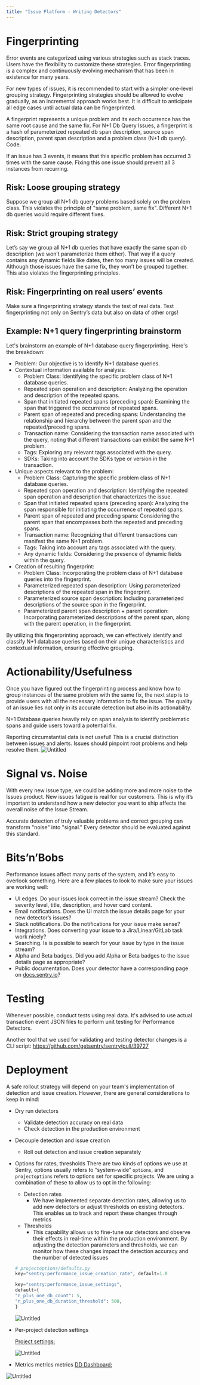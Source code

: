 ```yaml
---
title: "Issue Platform - Writing Detectors"
---
```


# Fingerprinting

Error events are categorized using various strategies such as stack traces. Users have the flexibility to customize these strategies. Error fingerprinting is a complex and continuously evolving mechanism that has been in existence for many years.

For new types of issues, it is recommended to start with a simpler one-level grouping strategy. Fingerprinting strategies should be allowed to evolve gradually, as an incremental approach works best. It is difficult to anticipate all edge cases until actual data can be fingerprinted.

<aside>
    A fingerprint represents a unique problem and its each occurrence has the same root cause and the same fix. For N+1 Db Query Issues, a fingerprint is a hash of parameterized repeated db span description, source span description, parent span description and a problem class (N+1 db query). <Link to="https://github.com/getsentry/sentry/blob/master/src/sentry/utils/performance_issues/detectors/n_plus_one_db_span_detector.py#L253-L258">Code</Link>.
</aside>

If an issue has 3 events, it means that this specific problem has occurred 3 times with the same cause. Fixing this one issue should prevent all 3 instances from recurring.

## Risk: Loose grouping strategy

Suppose we group all N+1 db query problems based solely on the problem class. This violates the principle of "same problem, same fix". Different N+1 db queries would require different fixes.

## Risk: Strict grouping strategy

Let’s say we group all N+1 db queries that have exactly the same span db description (we won’t parameterize them either). That way if a query contains any dynamic fields like dates, then too many issues will be created. Although those issues have the same fix, they won’t be grouped together. This also violates the fingerprinting principles.

## Risk: Fingerprinting on real users’ events

Make sure a fingerprinting strategy stands the test of real data. Test fingerprinting not only on Sentry’s data but also on data of other orgs!

## Example: N+1 query fingerprinting brainstorm
Let's brainstorm an example of N+1 database query fingerprinting. Here's the breakdown:

- Problem: Our objective is to identify N+1 database queries.
- Contextual information available for analysis:
    - Problem Class: Identifying the specific problem class of N+1 database queries.
    - Repeated span operation and description: Analyzing the operation and description of the repeated spans.
    - Span that initiated repeated spans (preceding span): Examining the span that triggered the occurrence of repeated spans.
    - Parent span of repeated and preceding spans: Understanding the relationship and hierarchy between the parent span and the repeated/preceding spans.
    - Transaction name: Considering the transaction name associated with the query, noting that different transactions can exhibit the same N+1 problem.
    - Tags: Exploring any relevant tags associated with the query.
    - SDKs: Taking into account the SDKs type or version in the transaction.
- Unique aspects relevant to the problem:
    - Problem Class: Capturing the specific problem class of N+1 database queries.
    - Repeated span operation and description: Identifying the repeated span operation and description that characterizes the issue.
    - Span that initiated repeated spans (preceding span): Analyzing the span responsible for initiating the occurrence of repeated spans.
    - Parent span of repeated and preceding spans: Considering the parent span that encompasses both the repeated and preceding spans.
    - Transaction name: Recognizing that different transactions can manifest the same N+1 problem.
    - Tags: Taking into account any tags associated with the query.
    - Any dynamic fields: Considering the presence of dynamic fields within the query.
- Creation of resulting fingerprint:
    - Problem Class: Incorporating the problem class of N+1 database queries into the fingerprint.
    - Parameterized repeated span description: Using parameterized descriptions of the repeated span in the fingerprint.
    - Parameterized source span description: Including parameterized descriptions of the source span in the fingerprint.
    - Parameterized parent span description + parent operation: Incorporating parameterized descriptions of the parent span, along with the parent operation, in the fingerprint.

By utilizing this fingerprinting approach, we can effectively identify and classify N+1 database queries based on their unique characteristics and contextual information, ensuring effective grouping.

# Actionability/Usefulness

Once you have figured out the fingerprinting process and know how to group instances of the same problem with the same fix, the next step is to provide users with all the necessary information to fix the issue. The quality of an issue lies not only in its accurate detection but also in its actionability.

 N+1 Database queries heavily rely on span analysis to identify problematic spans and guide users toward a potential fix.

Reporting circumstantial data is not useful! This is a crucial distinction between issues and alerts. Issues should pinpoint root problems and help resolve them.
![Untitled](img/issuePlatformFingerprinting01.jpg)

# Signal vs. Noise

With every new issue type, we could be adding more and more noise to the Issues product. New issues fatigue is real for our customers. This is why it’s important to understand how a new detector you want to ship affects the overall noise of the Issue Stream.

Accurate detection of truly valuable problems and correct grouping can transform "noise" into "signal." Every detector should be evaluated against this standard.

# Bits’n’Bobs

Performance issues affect many parts of the system, and it’s easy to overlook something. Here are a few places to look to make sure your issues are working well:

- UI edges. Do your issues look correct in the issue stream? Check the severity level, title, description, and hover card content.
- Email notifications. Does the UI match the issue details page for your new detector’s issues?
- Slack notifications. Do the notifications for your issue make sense?
- Integrations. Does converting your issue to a Jira/Linear/GitLab task work nicely?
- Searching. Is is possible to search for your issue by type in the issue stream?
- Alpha and Beta badges.  Did you add Alpha or Beta badges to the issue details page as appropriate?
- Public documentation. Does your detector have a corresponding page on [docs.sentry.io](https://docs.sentry.io)?

# Testing

Whenever possible, conduct tests using real data. It's advised to use actual transaction event JSON files to perform unit testing for Performance Detectors.

Another tool that we used for validating and testing detector changes is a CLI script: https://github.com/getsentry/sentry/pull/39727

# Deployment

A safe rollout strategy will depend on your team's implementation of detection and issue creation. However, there are general considerations to keep in mind:

- Dry run detectors
    - Validate detection accuracy on real data
    - Check detection in the production environment
- Decouple detection and issue creation
    - Roll out detection and issue creation separately
- Options for rates, thresholds
    There are two kinds of options we use at Sentry, options usually refers to “system-wide” `options`, and `projectoptions` refers to options set for specific projects. We are using a combination of these to allow us to opt in the following:

    - Detection rates
        - We have implemented separate detection rates, allowing us to add new detectors or adjust thresholds on existing detectors. This enables us to track and report these changes through metrics
    - Thresholds
        - This capability allows us to fine-tune our detectors and observe their effects in real-time within the production environment. By adjusting the detection parameters and thresholds, we can monitor how these changes impact the detection accuracy and the number of detected issues

    ```python
    # projectoptions/defaults.py
    key="sentry:performance_issue_creation_rate", default=1.0

    key="sentry:performance_issue_settings",
    default={
    "n_plus_one_db_count": 5,
    "n_plus_one_db_duration_threshold": 500,
    }
    ```
    ![Untitled](img/issuePlatformFingerprinting02.png)

- Per-project detection settings

    [Project settings:](https://sentry.io/settings/sentry/projects/sentry/performance/)

    ![Untitled](img/issuePlatformFingerprinting03.png)

- Metrics metrics metrics
[DD Dashboard:](https://app.datadoghq.com/dashboard/dfv-k8u-cxm/performance-issues?from_ts=1670859678260&to_ts=1670860578260&live=true)

![Untitled](img/issuePlatformFingerprinting04.png)
